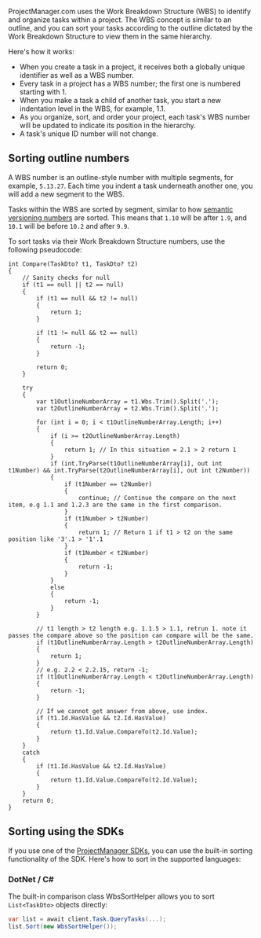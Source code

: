ProjectManager.com uses the Work Breakdown Structure (WBS) to identify and organize tasks within a project.  The WBS concept is similar to an outline, and you can sort your tasks according to the outline dictated by the Work Breakdown Structure to view them in the same hierarchy.

Here's how it works:
* When you create a task in a project, it receives both a globally unique identifier as well as a WBS number.
* Every task in a project has a WBS number; the first one is numbered starting with 1.
* When you make a task a child of another task, you start a new indentation level in the WBS, for example, 1.1.
* As you organize, sort, and order your project, each task's WBS number will be updated to indicate its position in the hierarchy.  
* A task's unique ID number will not change.

## Sorting outline numbers

A WBS number is an outline-style number with multiple segments, for example, `5.13.27`.  Each time you indent a task underneath another one, you will add a new segment to the WBS.

Tasks within the WBS are sorted by segment, similar to how [semantic versioning numbers](https://semver.org/) are sorted.  This means that `1.10` will be after `1.9`, and `10.1` will be before `10.2` and after `9.9`.

To sort tasks via their Work Breakdown Structure numbers, use the following pseudocode:

```
int Compare(TaskDto? t1, TaskDto? t2)
{
    // Sanity checks for null
    if (t1 == null || t2 == null)
    {
        if (t1 == null && t2 != null)
        {
            return 1;
        }

        if (t1 != null && t2 == null)
        {
            return -1;
        }
        
        return 0;
    }

    try
    {
        var t1OutlineNumberArray = t1.Wbs.Trim().Split('.');
        var t2OutlineNumberArray = t2.Wbs.Trim().Split('.');

        for (int i = 0; i < t1OutlineNumberArray.Length; i++)
        {
            if (i >= t2OutlineNumberArray.Length)
            {
                return 1; // In this situation = 2.1 > 2 return 1
            }
            if (int.TryParse(t1OutlineNumberArray[i], out int t1Number) && int.TryParse(t2OutlineNumberArray[i], out int t2Number))
            {
                if (t1Number == t2Number)
                {
                    continue; // Continue the compare on the next item, e.g 1.1 and 1.2.3 are the same in the first comparison.
                }
                if (t1Number > t2Number)
                {
                    return 1; // Return 1 if t1 > t2 on the same position like '3'.1 > '1'.1
                }
                if (t1Number < t2Number)
                {
                    return -1;
                }
            }
            else
            {
                return -1;
            }
        }

        // t1 length > t2 length e.g. 1.1.5 > 1.1, retrun 1. note it passes the compare above so the position can compare will be the same.
        if (t1OutlineNumberArray.Length > t2OutlineNumberArray.Length)
        {
            return 1;
        }
        // e.g. 2.2 < 2.2.15, return -1;
        if (t1OutlineNumberArray.Length < t2OutlineNumberArray.Length)
        {
            return -1;
        }

        // If we cannot get answer from above, use index.
        if (t1.Id.HasValue && t2.Id.HasValue)
        {
            return t1.Id.Value.CompareTo(t2.Id.Value);
        }
    }
    catch
    {
        if (t1.Id.HasValue && t2.Id.HasValue)
        {
            return t1.Id.Value.CompareTo(t2.Id.Value);
        }
    }
    return 0;
}
```

## Sorting using the SDKs

If you use one of the [ProjectManager SDKs](https://developer.projectmanager.com/getting-started/software-development-kits), you can use the built-in sorting functionality of the SDK.  Here's how to sort in the supported languages:

### DotNet / C#

The built-in comparison class WbsSortHelper allows you to sort `List<TaskDto>` objects directly:

```csharp
var list = await client.Task.QueryTasks(...);
list.Sort(new WbsSortHelper());
```